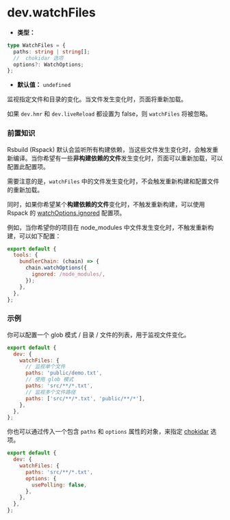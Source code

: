 # dev.watchFiles

- **类型：**

```ts
type WatchFiles = {
  paths: string | string[];
  //  chokidar 选项
  options?: WatchOptions;
};
```

- **默认值：** `undefined`

监视指定文件和目录的变化。当文件发生变化时，页面将重新加载。

如果 `dev.hmr` 和 `dev.liveReload` 都设置为 false，则 `watchFiles` 将被忽略。

### 前置知识

Rsbuild (Rspack) 默认会监听所有构建依赖，当这些文件发生变化时，会触发重新编译。当你希望有一些**非构建依赖的文件**发生变化时，页面可以重新加载，可以配置此配置项。

需要注意的是，`watchFiles` 中的文件发生变化时，不会触发重新构建和配置文件的重新加载。

同时，如果你希望某个**构建依赖的文件**变化时，不触发重新构建，可以使用 Rspack 的 [watchOptions.ignored](https://www.rspack.dev/zh/config/watch#watchoptionsignored) 配置项。

例如，当你希望你的项目在 node_modules 中文件发生变化时，不触发重新构建，可以如下配置：

```js
export default {
  tools: {
    bundlerChain: (chain) => {
      chain.watchOptions({
        ignored: /node_modules/,
      });
    },
  },
};
```

### 示例

你可以配置一个 glob 模式 / 目录 / 文件的列表，用于监视文件变化。

```js
export default {
  dev: {
    watchFiles: {
      // 监视单个文件
      paths: 'public/demo.txt',
      // 使用 glob 模式
      paths: 'src/**/*.txt',
      // 监视多个文件路径
      paths: ['src/**/*.txt', 'public/**/*'],
    },
  },
};
```

你也可以通过传入一个包含 `paths` 和 `options` 属性的对象，来指定 [chokidar](https://github.com/paulmillr/chokidar#api) 选项。

```js
export default {
  dev: {
    watchFiles: {
      paths: 'src/**/*.txt',
      options: {
        usePolling: false,
      },
    },
  },
};
```
